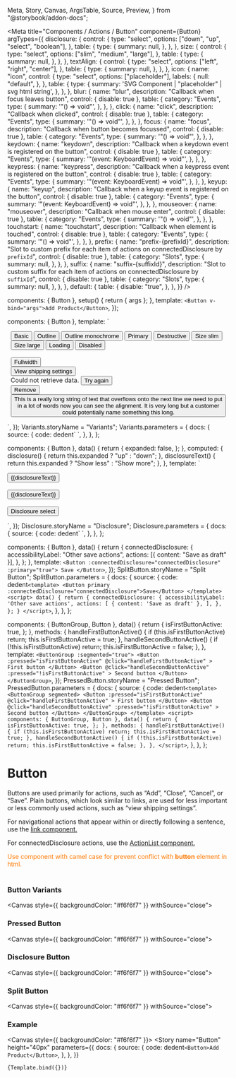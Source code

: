   Meta,
  Story,
  Canvas,
  ArgsTable,
  Source,
  Preview,
} from "@storybook/addon-docs";


<Meta
  title="Components / Actions / Button"
  component={Button}
  argTypes={{
    disclosure: {
      control: {
        type: "select",
        options: ["down", "up", "select", "boolean"],
      },
      table: {
        type: {
          summary: null,
        },
      },
    },
    size: {
      control: {
        type: "select",
        options: ["slim", "medium", "large"],
      },
      table: {
        type: {
          summary: null,
        },
      },
    },
    textAlign: {
      control: {
        type: "select",
        options: ["left", "right", "center"],
      },
      table: {
        type: {
          summary: null,
        },
      },
    },
    icon: {
      name: "icon",
      control: {
        type: "select",
        options: ["placeholder"],
        labels: {
          null: "default",
        },
      },
      table: {
        type: {
          summary: 'SVG Component | "placeholder" | svg html string',
        },
      },
    },
    blur: {
      name: "blur",
      description: "Callback when focus leaves button",
      control: { disable: true },
      table: {
        category: "Events",
        type: {
          summary: '"() => void"',
        },
      },
    },
    click: {
      name: "click",
      description: "Callback when clicked",
      control: { disable: true },
      table: {
        category: "Events",
        type: {
          summary: '"() => void"',
        },
      },
    },
    focus: {
      name: "focus",
      description: "Callback when button becomes focussed",
      control: { disable: true },
      table: {
        category: "Events",
        type: {
          summary: '"() => void"',
        },
      },
    },
    keydown: {
      name: "keydown",
      description: "Callback when a keydown event is registered on the button",
      control: { disable: true },
      table: {
        category: "Events",
        type: {
          summary: '"(event: KeyboardEvent) => void"',
        },
      },
    },
    keypress: {
      name: "keypress",
      description: "Callback when a keypress event is registered on the button",
      control: { disable: true },
      table: {
        category: "Events",
        type: {
          summary: '"(event: KeyboardEvent) => void"',
        },
      },
    },
    keyup: {
      name: "keyup",
      description: "Callback when a keyup event is registered on the button",
      control: { disable: true },
      table: {
        category: "Events",
        type: {
          summary: '"(event: KeyboardEvent) => void"',
        },
      },
    },
    mouseover: {
      name: "mouseover",
      description: "Callback when mouse enter",
      control: { disable: true },
      table: {
        category: "Events",
        type: {
          summary: '"() => void"',
        },
      },
    },
    touchstart: {
      name: "touchstart",
      description: "Callback when element is touched",
      control: { disable: true },
      table: {
        category: "Events",
        type: {
          summary: '"() => void"',
        },
      },
    },
    prefix: {
      name: "prefix-{prefixId}",
      description:
        "Slot to custom prefix for each item of actions on connectedDisclosure by `prefixId`",
      control: { disable: true },
      table: {
        category: "Slots",
        type: {
          summary: null,
        },
      },
    },
    suffix: {
      name: "suffix-{suffixId}",
      description:
        "Slot to custom suffix for each item of actions on connectedDisclosure by `suffixId`",
      control: { disable: true },
      table: {
        category: "Slots",
        type: {
          summary: null,
        },
      },
    },
    default: {
      table: {
        disable: "true",
      },
    },
  }}
/>

  components: { Button },
  setup() {
    return { args };
  },
  template: `<Button v-bind="args">Add Product</Button>`,
});

  components: { Button },
  template: ` <div style="margin: 0 auto; width: 97%">
  <Button>Basic</Button>
  <Button :outline="true">Outline</Button>
  <span data-style="{color: '#bf0711'}" style="color: #bf0711;">
    <Button :monochrome="true" :outline="true">Outline monochrome</Button>
  </span>
  <Button :primary="true">Primary</Button>
  <Button :destructive="true">Destructive</Button>
  <Button size="slim">Size slim</Button>
  <Button size="large">Size large</Button>
  <Button :loading="true">Loading</Button>
  <Button :disabled="true">Disabled</Button>
  <br/>
  <br/>
  <Button :fullWidth="true">Fullwidth</Button>
  <br/>
  <Button :plain="true">View shipping settings</Button>
  <br/>
  <span>
    Could not retrieve data. <Button :plain="true" :monochrome="true"> Try again </Button>
  </span>
  <br/>
  <Button :plain="true" :destructive="true">Remove</Button>
  <Button :plain="true" textAlign="left">
    This is a really long string of text that overflows onto the next line we need
    to put in a lot of words now you can see the alignment. It is very long but a
    customer could potentially name something this long.
  </Button>
  </div>`,
});
Variants.storyName = "Variants";
Variants.parameters = {
  docs: {
    source: {
      code: dedent`
        <template>
          <Button>Basic</Button>
          <Button outline>Outline</Button>
          <span style="color: #bf0711;">
            <Button monochrome outline>Outline monochrome</Button>
          </span>
          <Button primary>Primary</Button>
          <Button destructive>Destructive</Button>
          <Button size="slim">Size slim</Button>
          <Button size="large">Size large</Button>
          <Button loading>Loading</Button>
          <Button disabled>Disabled</Button>
          <br/>
          <br/>
          <Button fullWidth>Fullwidth</Button>
          <br/>
          <Button plain>View shipping settings</Button>
          <br/>
          <span>
            Could not retrieve data. <Button plain monochrome=> Try again </Button>
          </span>
          <br/>
          <Button plain destructive>Remove</Button>
          <Button plain textAlign="left">
            This is a really long string of text that overflows onto the next line we need
            to put in a lot of words now you can see the alignment. It is very long but a
            customer could potentially name something this long.
          </Button>
        </template>
        `,
    },
  },
};

  components: { Button },
  data() {
    return {
      expanded: false,
    };
  },
  computed: {
    disclosure() {
      return this.expanded ? "up" : "down";
    },
    disclosureText() {
      return this.expanded ? "Show less" : "Show more";
    },
  },
  template: `<div>
    <Button
      :plain="true"
      :disclosure="disclosure"
      v-on:click="expanded = !expanded"
    >
      {{disclosureText}}
    </Button>
    <br/>
    <br/>
    <div :style="{width: '200px'}">
      <Button
        :fullWidth="true"
        textAlign="left"
        :disclosure="disclosure"
        v-on:click="expanded = !expanded"
      >
        {{disclosureText}}
      </Button>
    </div>
    <br/>
    <Button disclosure="select">Disclosure select</Button>
  </div>`,
});
Disclosure.storyName = "Disclosure";
Disclosure.parameters = {
  docs: {
    source: {
      code: dedent`
        <template>
          <Button
            plain
            disclosure="disclosure"
            @click="expanded = !expanded"
          >
            {{disclosureText}}
          </Button>
          <div :style="{width: '200px'}">
            <Button
              fullWidth
              textAlign="left"
              :disclosure="disclosure"
              @click="expanded = !expanded"
            >
              {{disclosureText}}
            </Button>
          </div>
          <br/>
          <Button disclosure="select">Disclosure select</Button>
        </template>
        <script>
          components: { Button },
          data() {
            return {
              expanded: false,
            };
          },
          computed: {
            disclosure() {
              return this.expanded ? "up" : "down";
            },
            disclosureText() {
              return this.expanded ? "Show less" : "Show more";
            },
          },
        </script>
        `,
    },
  },
};

  components: { Button },
  data() {
    return {
      connectedDisclosure: {
        accessibilityLabel: "Other save actions",
        actions: [{ content: "Save as draft" }],
      },
    };
  },
  template: `<Button :connectedDisclosure="connectedDisclosure" :primary="true"> Save </Button>`,
});
SplitButton.storyName = "Split Button";
SplitButton.parameters = {
  docs: {
    source: {
      code: dedent`
        <template>
          <Button primary :connectedDisclosure="connectedDisclosure">Save</Button>
        </template>
        <script>
          data() {
            return {
              connectedDisclosure: {
                accessibilityLabel: 'Other save actions',
                actions: [
                  { content: 'Save as draft' },
                ],
              },
            };
          }
        </script>
        `,
    },
  },
};

  components: { ButtonGroup, Button },
  data() {
    return {
      isFirstButtonActive: true,
    };
  },
  methods: {
    handleFirstButtonActive() {
      if (this.isFirstButtonActive) return;
      this.isFirstButtonActive = true;
    },
    handleSecondButtonActive() {
      if (!this.isFirstButtonActive) return;
      this.isFirstButtonActive = false;
    },
  },
  template: `<ButtonGroup :segmented="true">
    <Button
      :pressed="isFirstButtonActive"
      @click="handleFirstButtonActive"
    >
      First button
    </Button>
    <Button
      @click="handleSecondButtonActive"
      :pressed="!isFirstButtonActive"
    >
      Second button
    </Button>
  </ButtonGroup>`,
});
PressedButton.storyName = "Pressed Button";
PressedButton.parameters = {
  docs: {
    source: {
      code: dedent`
        <template>
          <ButtonGroup segmented>
            <Button
              :pressed="isFirstButtonActive"
              @click="handleFirstButtonActive"
            >
              First button
            </Button>
            <Button
              @click="handleSecondButtonActive"
              :pressed="!isFirstButtonActive"
            >
              Second button
            </Button>
          </ButtonGroup>
        </template>
        <script>
          components: { ButtonGroup, Button },
          data() {
            return {
              isFirstButtonActive: true,
            };
          },
          methods: {
            handleFirstButtonActive() {
              if (this.isFirstButtonActive) return;
              this.isFirstButtonActive = true;
            },
            handleSecondButtonActive() {
              if (!this.isFirstButtonActive) return;
              this.isFirstButtonActive = false;
            },
          },
        </script>
        `,
    },
  },
};

# Button

Buttons are used primarily for actions, such as “Add”, “Close”, “Cancel”, or “Save”. Plain buttons, which look similar to links, are used for less important or less commonly used actions, such as “view shipping settings”.

For navigational actions that appear within or directly following a sentence, use the [link component.](/docs/components-navigation-link--link)

For connectedDisclosure actions, use the [ActionList component.](/docs/components-actions-actionlist--actionlist)

<font color="#FF7900">
  Use component with camel case for prevent conflict with <b>button</b> element
  in html.
</font>
<br />
<br />

### Button Variants

<Canvas style={{ backgroundColor: "#f6f6f7" }} withSource="close">
  <Story story={Variants} height="280px" />
</Canvas>

### Pressed Button

<Canvas style={{ backgroundColor: "#f6f6f7" }} withSource="close">
  <Story story={PressedButton} height="60px" />
</Canvas>

### Disclosure Button

<Canvas style={{ backgroundColor: "#f6f6f7" }} withSource="close">
  <Story story={Disclosure} height="140px" />
</Canvas>

### Split Button

<Canvas style={{ backgroundColor: "#f6f6f7" }} withSource="close">
  <Story story={SplitButton} height="120px" inline={false} />
</Canvas>

### Example

<Canvas style={{ backgroundColor: "#f6f6f7" }}>
  <Story
    name="Button"
    height="40px"
    parameters={{
      docs: {
        source: {
          code: dedent`
            <Button>Add Product</Button>
          `,
        },
      },
    }}
  >
    {Template.bind({})}
  </Story>
</Canvas>

<ArgsTable story="Button" />

